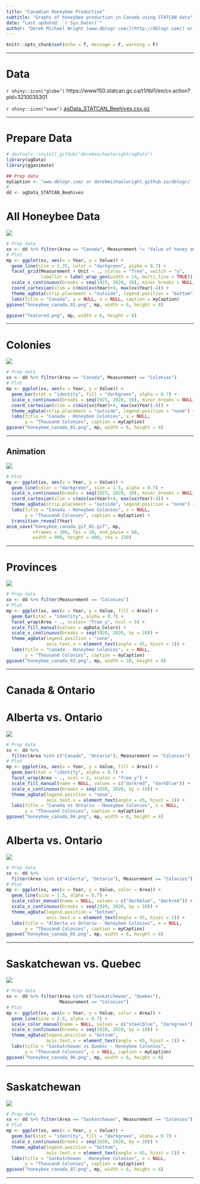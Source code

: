 ```yaml
---
title: "Canadian Honeybee Production"
subtitle: "Graphs of honeybee production in Canada using STATCAN data"
date: "Last updated: `r Sys.Date()`"
author: "Derek Michael Wright [www.dblogr.com/](http://dblogr.com/) or [derekmichaelwright.github.io/dblogr](https://derekmichaelwright.github.io/dblogr/) <derek.wright@usask.ca>"
---
```


```r
knitr::opts_chunk$set(echo = T, message = F, warning = F)
```

---

# Data

`r shiny::icon("globe")` https://www150.statcan.gc.ca/t1/tbl1/en/cv.action?pid=3210035301

`r shiny::icon("save")` [agData_STATCAN_Beehives.csv.gz](https://github.com/derekmichaelwright/agData/raw/master/Data/agData_STATCAN_Beehives.csv.gz)

---

# Prepare Data

```r
# devtools::install_github("derekmichaelwright/agData")
library(agData)
library(gganimate)
```

```r
## Prep data
myCaption <- "www.dblogr.com/ or derekmichaelwright.github.io/dblogr/ | Data: STATCAN"
#
dd <- agData_STATCAN_Beehives
```

# All Honeybee Data

![](honeybee_canada_01.png)

```r
# Prep data
xx <- dd %>% filter(Area == "Canada", Measurement != "Value of honey and wax")
# Plot
mp <- ggplot(xx, aes(x = Year, y = Value)) + 
  geom_line(size = 1.25, color = "darkgreen", alpha = 0.7) + 
  facet_grid(Measurement + Unit ~ ., scales = "free", switch = "y",
             labeller = label_wrap_gen(width = 14, multi_line = TRUE)) +
  scale_x_continuous(breaks = seq(1925, 2020, 10), minor_breaks = NULL) + 
  coord_cartesian(xlim = c(min(xx$Year)+4, max(xx$Year)-4)) +
  theme_agData(strip.placement = "outside", legend.position = "bottom") + 
  labs(title = "Canada", y = NULL, x = NULL, caption = myCaption)
ggsave("honeybee_canada_01.png", mp, width = 6, height = 8)
```

```r
ggsave("featured.png", mp, width = 6, height = 8)
```

---

# Colonies

![](honeybee_canada_02.png)

```r
# Prep data
xx <- dd %>% filter(Area == "Canada", Measurement == "Colonies")
# Plot
mp <- ggplot(xx, aes(x = Year, y = Value)) + 
  geom_bar(stat = "identity", fill = "darkgreen", alpha = 0.7) + 
  scale_x_continuous(breaks = seq(1925, 2020, 10), minor_breaks = NULL) + 
  coord_cartesian(xlim = c(min(xx$Year)+4, max(xx$Year)-4)) +
  theme_agData(strip.placement = "outside", legend.position = "none") + 
  labs(title = "Canada - Honeybee Colonies", x = NULL,
       y = "Thousand Colonies", caption = myCaption)
ggsave("honeybee_canada_02.png", mp, width = 6, height = 4)
```

---

## Animation

![](honeybee_canada_gif_01.gif)

```r
# Plot
mp <- ggplot(xx, aes(x = Year, y = Value)) + 
  geom_line(color = "darkgreen", size = 1.5, alpha = 0.7) + 
  scale_x_continuous(breaks = seq(1925, 2020, 10), minor_breaks = NULL) + 
  coord_cartesian(xlim = c(min(xx$Year)+4, max(xx$Year)-4)) +
  theme_agData(strip.placement = "outside", legend.position = "none") + 
  labs(title = "Canada - Honeybee Colonies", x = NULL,
       y = "Thousand Colonies", caption = myCaption) + 
  transition_reveal(Year) 
anim_save("honeybee_canada_gif_01.gif", mp, 
          nframes = 300, fps = 20, end_pause = 60, 
          width = 900, height = 600, res = 150)
```

---

# Provinces

![](honeybee_canada_03.png)

```r
# Prep data
xx <- dd %>% filter(Measurement == "Colonies")
# Plot
mp <- ggplot(xx, aes(x = Year, y = Value, fill = Area)) +
  geom_bar(stat = "identity", alpha = 0.7) +
  facet_wrap(Area ~ ., scales= "free_y", ncol = 5) +
  scale_fill_manual(values = agData_Colors) +
  scale_x_continuous(breaks = seq(1920, 2020, by = 20)) +
  theme_agData(legend.position = "none",
               axis.text.x = element_text(angle = 45, hjust = 1)) +
  labs(title = "Canada - Honeybee Colonies", x = NULL,
       y = "Thousand Colonies", caption = myCaption)
ggsave("honeybee_canada_03.png", mp, width = 10, height = 4)
```

---

# Canada & Ontario

# Alberta vs. Ontario

![](honeybee_canada_04.png)

```r
# Prep data
xx <- dd %>% 
  filter(Area %in% c("Canada", "Ontario"), Measurement == "Colonies")
# Plot
mp <- ggplot(xx, aes(x = Year, y = Value, fill = Area)) +
  geom_bar(stat = "identity", alpha = 0.7) +
  facet_wrap(Area ~ ., ncol = 2, scales = "free_y") +
  scale_fill_manual(name = NULL, values = c("darkred", "darkblue")) +
  scale_x_continuous(breaks = seq(1920, 2020, by = 10)) +
  theme_agData(legend.position = "none",
               axis.text.x = element_text(angle = 45, hjust = 1)) +
  labs(title = "Canada vs Ontario - Honeybee Colonies", x = NULL,
       y = "Thousand Colonies", caption = myCaption)
ggsave("honeybee_canada_04.png", mp, width = 6, height = 4)
```

# Alberta vs. Ontario

![](honeybee_canada_05.png)

```r
# Prep data
xx <- dd %>% 
  filter(Area %in% c("Alberta", "Ontario"), Measurement == "Colonies")
# Plot
mp <- ggplot(xx, aes(x = Year, y = Value, color = Area)) +
  geom_line(size = 1.5, alpha = 0.7) +
  scale_color_manual(name = NULL, values = c("darkblue", "darkred")) +
  scale_x_continuous(breaks = seq(1920, 2020, by = 10)) +
  theme_agData(legend.position = "bottom",
               axis.text.x = element_text(angle = 45, hjust = 1)) +
  labs(title = "Alberta vs Ontario - Honeybee Colonies", x = NULL,
       y = "Thousand Colonies", caption = myCaption)
ggsave("honeybee_canada_05.png", mp, width = 6, height = 4)
```

---

# Saskatchewan vs. Quebec

![](honeybee_canada_06.png)

```r
# Prep data
xx <- dd %>% filter(Area %in% c("Saskatchewan", "Quebec"), 
                    Measurement == "Colonies")
# Plot
mp <- ggplot(xx, aes(x = Year, y = Value, color = Area)) +
  geom_line(size = 1.5, alpha = 0.7) +
  scale_color_manual(name = NULL, values = c("steelblue", "darkgreen")) +
  scale_x_continuous(breaks = seq(1920, 2020, by = 10)) +
  theme_agData(legend.position = "bottom",
               axis.text.x = element_text(angle = 45, hjust = 1)) +
  labs(title = "Saskatchewan vs Quebec - Honeybee Colonies", 
       y = "Thousand Colonies", x = NULL, caption = myCaption)
ggsave("honeybee_canada_06.png", mp, width = 6, height = 4)
```

---

# Saskatchewan

![](honeybee_canada_07.png)

```r
# Prep data
xx <- dd %>% filter(Area == "Saskatchewan", Measurement == "Colonies")
# Plot
mp <- ggplot(xx, aes(x = Year, y = Value)) +
  geom_bar(stat = "identity", fill = "darkgreen", alpha = 0.7) +
  scale_x_continuous(breaks = seq(1920, 2020, by = 10)) +
  theme_agData(legend.position = "bottom",
               axis.text.x = element_text(angle = 45, hjust = 1)) +
  labs(title = "Saskatchewan - Honeybee Colonies", x = NULL,
       y = "Thousand Colonies", caption = myCaption)
ggsave("honeybee_canada_07.png", mp, width = 6, height = 4)
```

---
